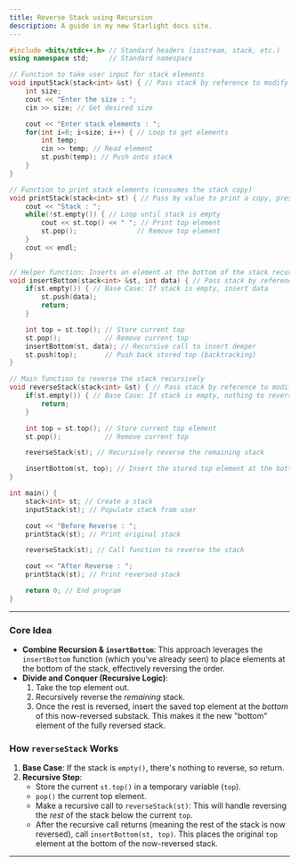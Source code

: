 ```yaml
---
title: Reverse Stack using Recursion
description: A guide in my new Starlight docs site.
---
```


```cpp
#include <bits/stdc++.h> // Standard headers (iostream, stack, etc.)
using namespace std;     // Standard namespace

// Function to take user input for stack elements
void inputStack(stack<int> &st) { // Pass stack by reference to modify it
    int size;
    cout << "Enter the size : ";
    cin >> size; // Get desired size

    cout << "Enter stack elements : ";
    for(int i=0; i<size; i++) { // Loop to get elements
        int temp;
        cin >> temp; // Read element
        st.push(temp); // Push onto stack
    }
}

// Function to print stack elements (consumes the stack copy)
void printStack(stack<int> st) { // Pass by value to print a copy, preserving original
    cout << "Stack : ";
    while(!st.empty()) { // Loop until stack is empty
        cout << st.top() << " "; // Print top element
        st.pop();               // Remove top element
    }
    cout << endl;
}

// Helper function: Inserts an element at the bottom of the stack recursively
void insertBottom(stack<int> &st, int data) { // Pass stack by reference
    if(st.empty()) { // Base Case: If stack is empty, insert data
        st.push(data);
        return;
    }

    int top = st.top(); // Store current top
    st.pop();           // Remove current top
    insertBottom(st, data); // Recursive call to insert deeper
    st.push(top);       // Push back stored top (backtracking)
}

// Main function to reverse the stack recursively
void reverseStack(stack<int> &st) { // Pass stack by reference to modify it
    if(st.empty()) { // Base Case: If stack is empty, nothing to reverse
        return;
    }

    int top = st.top(); // Store current top element
    st.pop();           // Remove current top

    reverseStack(st); // Recursively reverse the remaining stack

    insertBottom(st, top); // Insert the stored top element at the bottom of the now-reversed stack
}

int main() {
    stack<int> st; // Create a stack
    inputStack(st); // Populate stack from user

    cout << "Before Reverse : ";
    printStack(st); // Print original stack

    reverseStack(st); // Call function to reverse the stack

    cout << "After Reverse : ";
    printStack(st); // Print reversed stack

    return 0; // End program
}
```

-----

### Core Idea

  * **Combine Recursion & `insertBottom`**: This approach leverages the `insertBottom` function (which you've already seen) to place elements at the bottom of the stack, effectively reversing the order.
  * **Divide and Conquer (Recursive Logic)**:
    1.  Take the top element out.
    2.  Recursively reverse the *remaining* stack.
    3.  Once the rest is reversed, insert the saved top element at the *bottom* of this now-reversed substack. This makes it the new "bottom" element of the fully reversed stack.

### How `reverseStack` Works

1.  **Base Case**: If the stack is `empty()`, there's nothing to reverse, so return.
2.  **Recursive Step**:
      * Store the current `st.top()` in a temporary variable (`top`).
      * `pop()` the current top element.
      * Make a recursive call to `reverseStack(st)`: This will handle reversing the *rest* of the stack below the current `top`.
      * After the recursive call returns (meaning the rest of the stack is now reversed), call `insertBottom(st, top)`. This places the original `top` element at the bottom of the now-reversed stack.

-----
